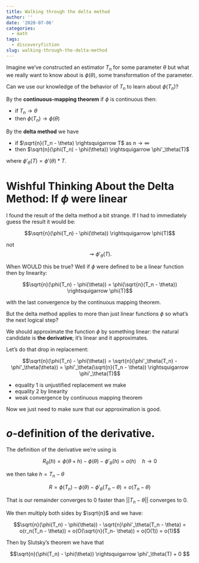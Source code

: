 ```yaml
---
title: Walking through the delta method
author: ''
date: '2020-07-06'
categories:
  - math
tags:
  - discoveryfiction
slug: walking-through-the-delta-method
---
```


Imagine we've constructed an estimator $T_n$ for some parameter $\theta$ but what we really want to know about is $\phi(\theta)$, some transformation of the parameter.

Can we use our knowledge of the behavior of $T_n$ to learn about $\phi(T_n)$?

By the **continuous-mapping theorem** if $\phi$ is continuous then:
  
  * if $T_n \to \theta$
  * then $\phi(T_n) \to \phi(\theta)$
  
By the **delta method** we have

* if $\sqrt{n}(T_n - \theta) \rightsquigarrow T$ as $n \to \infty$
* then $\sqrt{n}(\phi(T_n) - \phi(\theta)) \rightsquigarrow \phi'_\theta(T)$

where $\phi'_\theta(T) = \phi'(\theta)*T$.

# Wishful Thinking About the Delta Method: If $\phi$ were linear

I found the result of the delta method a bit strange. If I had to immediately guess the result it would be:

$$\sqrt{n}(\phi(T_n) - \phi(\theta)) \rightsquigarrow \phi(T)$$

not $$\rightsquigarrow \phi'_\theta(T).$$

When WOULD this be true? Well if $\phi$ were defined to be a linear function then by linearity:

$$\sqrt{n}(\phi(T_n) - \phi(\theta)) = \phi(\sqrt{n}(T_n - \theta)) \rightsquigarrow \phi(T)$$

with the last convergence by the continuous mapping theorem.

But the delta method applies to more than just linear functions $\phi$ so what's the next logical step?

We should approximate the function $\phi$ by something linear: the natural candidate is **the derivative**; it's linear and it approximates.

Let's do that drop in replacement:

$$\sqrt{n}(\phi(T_n) - \phi(\theta)) = \sqrt{n}(\phi'_\theta(T_n) - \phi'_\theta(\theta)) = \phi'_\theta(\sqrt{n}(T_n - \theta)) \rightsquigarrow \phi'_\theta(T)$$

* equality 1 is unjustified replacement we make
* equality 2 by linearity
* weak convergence by continuous mapping theorem

Now we just need to make sure that our approximation is good.

# $o$-definition of the derivative.

The definition of the derivative we're using is

$$R_\theta(h) = \phi(\theta + h) - \phi(\theta)- \phi'_\theta(h) = o(h) \quad h \to 0  $$

we then take $h = T_n - \theta$

$$R = \phi(T_n) - \phi(\theta) - \phi'_\theta(T_n - \theta) = o(T_n - \theta
)$$

That is our remainder converges to $0$ faster than $||T_n - \theta||$ converges to $0$.

We then multiply both sides by $\sqrt{n}$ and we have:

$$\sqrt{n}(\phi(T_n) - \phi(\theta)) - \sqrt{n}\phi'_\theta(T_n - \theta) = o(r_n(T_n - \theta)) = o(O(\sqrt{n}(T_n- \theta)) = o(O(1)) = o(1)$$

Then by Slutsky's theorem we have that 

$$\sqrt{n}(\phi(T_n) - \phi(\theta)) \rightsquigarrow \phi'_\theta(T) + 0 $$